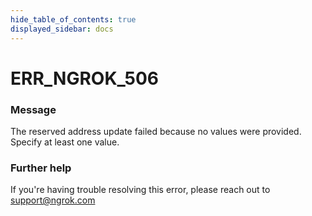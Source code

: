 ```yaml
---
hide_table_of_contents: true
displayed_sidebar: docs
---
```



# ERR_NGROK_506

### Message
The reserved address update failed because no values were provided. Specify at least one value.

<ErrorDetails error='err_ngrok_506' />


### Further help
If you're having trouble resolving this error, please reach out to [support@ngrok.com](mailto:support@ngrok.com?subject=Help%20with%20ERR_NGROK_506)

